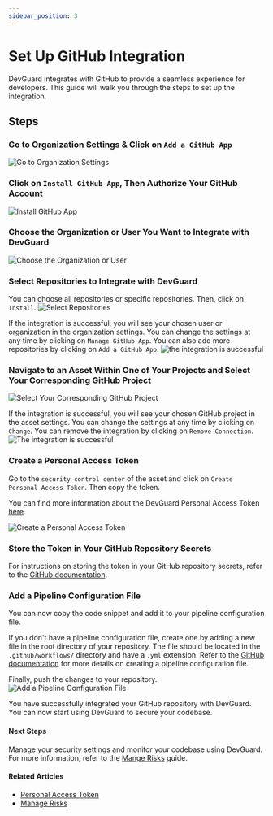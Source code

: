 ```yaml
---
sidebar_position: 3
---
```



# Set Up GitHub Integration

DevGuard integrates with GitHub to provide a seamless experience for developers. This guide will walk you through the steps to set up the integration.

## Steps

<Steps>

### Go to Organization Settings & Click on `Add a GitHub App`
![Go to Organization Settings](../../assets/github-setup/github1.png)

### Click on `Install GitHub App`, Then Authorize Your GitHub Account
![Install GitHub App](../../assets/github-setup/github2.png)

### Choose the Organization or User You Want to Integrate with DevGuard
![Choose the Organization or User](../../assets/github-setup/github3.png)

### Select Repositories to Integrate with DevGuard
You can choose all repositories or specific repositories. Then, click on `Install`.
![Select Repositories](../../assets/github-setup/github4.png)

If the integration is successful, you will see your chosen user or organization in the organization settings. You can change the settings at any time by clicking on `Manage GitHub App`. You can also add more repositories by clicking on `Add a GitHub App`.
![the integration is successful](../../assets/github-setup/github5.png)

### Navigate to an Asset Within One of Your Projects and Select Your Corresponding GitHub Project
![Select Your Corresponding GitHub Project](../../assets/github-setup/github6.png)

If the integration is successful, you will see your chosen GitHub project in the asset settings. You can change the settings at any time by clicking on `Change`. You can remove the integration by clicking on `Remove Connection`.
![The integration is successful](../../assets/github-setup/github7.png)

### Create a Personal Access Token
Go to the `security control center` of the asset and click on `Create Personal Access Token`. Then copy the token. 

You can find more information about the DevGuard Personal Access Token [here](/concepts/personal-access-token).

![Create a Personal Access Token](../../assets/github-setup/github8.png)

### Store the Token in Your GitHub Repository Secrets
For instructions on storing the token in your GitHub repository secrets, refer to the [GitHub documentation](https://docs.github.com/en/actions/security-for-github-actions/security-guides/using-secrets-in-github-actions#creating-secrets-for-a-repository).


### Add a Pipeline Configuration File  
You can now copy the code snippet and add it to your pipeline configuration file.  

If you don't have a pipeline configuration file, create one by adding a new file in the root directory of your repository. The file should be located in the `.github/workflows/` directory and have a `.yml` extension. Refer to the [GitHub documentation](https://docs.github.com/en/actions/writing-workflows/quickstart#creating-your-first-workflow) for more details on creating a pipeline configuration file.  

Finally, push the changes to your repository.  
![Add a Pipeline Configuration File  ](../../assets/github-setup/github9.png)


You have successfully integrated your GitHub repository with DevGuard. You can now start using DevGuard to secure your codebase.
</Steps>


#### Next Steps

Manage your security settings and monitor your codebase using DevGuard. For more information, refer to the [Mange Risks](/basics/mangeRisks) guide.


#### Related Articles

- [Personal Access Token](/concepts/personal-access-token)
- [Manage Risks](/guides/mangeRisks)

